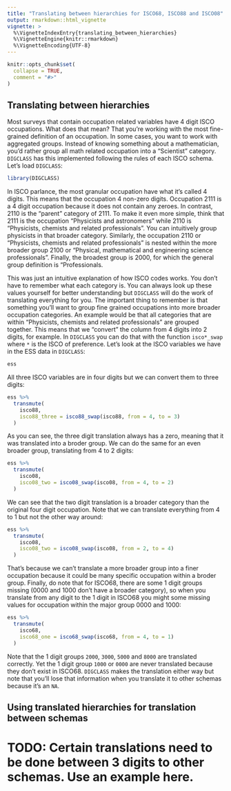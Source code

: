```yaml
---
title: "Translating between hierarchies for ISCO68, ISCO88 and ISCO08"
output: rmarkdown::html_vignette
vignette: >
  %\VignetteIndexEntry{translating_between_hierarchies}
  %\VignetteEngine{knitr::rmarkdown}
  %\VignetteEncoding{UTF-8}
---
```


```r
knitr::opts_chunk$set(
  collapse = TRUE,
  comment = "#>"
)
```

## Translating between hierarchies

Most surveys that contain occupation related variables have 4 digit ISCO occupations. What does that mean? That you're working with the most fine-grained definition of an occupation. In some cases, you want to work with aggregated groups. Instead of knowing something about a mathematician, you'd rather group all math related occupation into a "Scientist" category. `DIGCLASS` has this implemented following the rules of each ISCO schema. Let's load `DIGCLASS`:

```r
library(DIGCLASS)
```

In ISCO parlance, the most granular occupation have what it's called 4 digits. This means that the occupation 4 non-zero digits. Occupation 2111 is a 4 digit occupation because it does not contain any zeroes. In contrast, 2110 is the "parent" category of 2111. To make it even more simple, think that 2111 is the occupation "Physicists and astronomers" while 2110 is "Physicists, chemists and related professionals". You can intuitively group physicists in that broader category. Similarly, the occupation 2110 or "Physicists, chemists and related professionals" is nested within the more broader group 2100 or "Physical, mathematical and engineering science professionals". Finally, the broadest group is 2000, for which the general group definition is "Professionals.

This was just an intuitive explanation of how ISCO codes works. You don't have to remember what each category is. You can always look up these values yourself for better understanding but `DIGCLASS` will do the work of translating everything for you. The important thing to remember is that something you'll want to group fine grained occupations into more broader occupation categories. An example would be that all categories that are within "Physicists, chemists and related professionals" are grouped together. This means that we "convert" the column from 4 digits into 2 digits, for example. In `DIGCLASS` you can do that with the function `isco*_swap` where `*` is the ISCO of preference. Let's look at the ISCO variables we have in the ESS data in `DIGCLASS`:

```r
ess
```

All three ISCO variables are in four digits but we can convert them to three digits:

```r
ess %>%
  transmute(
    isco88,
    isco88_three = isco88_swap(isco88, from = 4, to = 3)
  )
```

As you can see, the three digit translation always has a zero, meaning that it was translated into a broder group. We can do the same for an even broader group, translating from 4 to 2 digits:

```r
ess %>%
  transmute(
    isco08,
    isco08_two = isco08_swap(isco08, from = 4, to = 2)
  )
```

We can see that the two digit translation is a broader category than the original four digit occupation. Note that we can translate everything from 4 to 1 but not the other way around:

```r
ess %>%
  transmute(
    isco08,
    isco08_two = isco08_swap(isco08, from = 2, to = 4)
  )
```

That's because we can't translate a more broader group into a finer occupation because it could be many specific occupation within a broder group. Finally, do note that for ISCO68, there are some 1 digit groups missing (0000 and 1000 don't have a broader category), so when you translate from any digit to the 1 digit in ISCO68 you might some missing values for occupation within the major group 0000 and 1000:

```r
ess %>%
  transmute(
    isco68,
    isco68_one = isco68_swap(isco68, from = 4, to = 1)
  )
```

Note that the 1 digit groups `2000`, `3000`, `5000` and `8000` are translated correctly. Yet the 1 digit group `1000` or `0000` are never translated because they don't exist in ISCO68. `DIGCLASS` makes the translation either way but note that you'll lose that information when you translate it to other schemas because it's an `NA`.

## Using translated hierarchies for translation between schemas

# TODO: Certain translations need to be done between 3 digits to other schemas. Use an example here.
